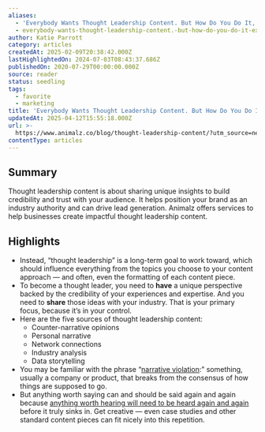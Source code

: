 ```yaml
---
aliases:
  - 'Everybody Wants Thought Leadership Content. But How Do You Do It, Exactly?'
  - everybody-wants-thought-leadership-content.-but-how-do-you-do-it-exactly
author: Katie Parrott
category: articles
createdAt: 2025-02-09T20:38:42.000Z
lastHighlightedOn: 2024-07-03T08:43:37.686Z
publishedOn: 2020-07-29T00:00:00.000Z
source: reader
status: seedling
tags:
  - favorite
  - marketing
title: 'Everybody Wants Thought Leadership Content. But How Do You Do It, Exactly?'
updatedAt: 2025-04-12T15:55:18.000Z
url: >-
  https://www.animalz.co/blog/thought-leadership-content/?utm_source=newsletter&utm_medium=email&utm_campaign=refresh-newsletter
contentType: articles
---
```

## Summary

Thought leadership content is about sharing unique insights to build credibility and trust with your audience. It helps position your brand as an industry authority and can drive lead generation. Animalz offers services to help businesses create impactful thought leadership content.

## Highlights

- Instead, “thought leadership” is a long-term goal to work toward, which should influence everything from the topics you choose to your content approach — and often, even the formatting of each content piece.
- To become a thought leader, you need to **have** a unique perspective backed by the credibility of your experiences and expertise. And you need to **share** those ideas with your industry. That is your primary focus, because it’s in your control.
- Here are the five sources of thought leadership content:
  - Counter-narrative opinions
  - Personal narrative
  - Network connections
  - Industry analysis
  - Data storytelling
- You may be familiar with the phrase “[narrative violation](https://www.nytimes.com/2019/11/26/style/narrative-violation-venture-capital-tech.html):” something, usually a company or product, that breaks from the consensus of how things are supposed to go.
- But anything worth saying can and should be said again and again because [anything worth hearing will need to be heard again and again](https://www.animalz.co/blog/auteur-theory/) before it truly sinks in. Get creative — even case studies and other standard content pieces can fit nicely into this repetition.
